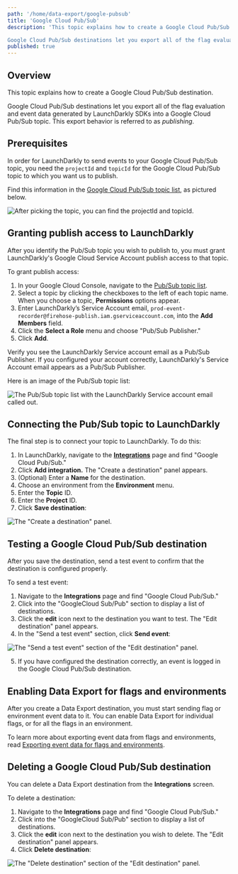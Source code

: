 ```yaml
---
path: '/home/data-export/google-pubsub'
title: 'Google Cloud Pub/Sub'
description: 'This topic explains how to create a Google Cloud Pub/Sub destination.

Google Cloud Pub/Sub destinations let you export all of the flag evaluation and event data generated by LaunchDarkly SDKs into a Google Cloud Pub/Sub topic.'
published: true
---
```


## Overview

This topic explains how to create a Google Cloud Pub/Sub destination.

Google Cloud Pub/Sub destinations let you export all of the flag evaluation and event data generated by LaunchDarkly SDKs into a Google Cloud Pub/Sub topic. This export behavior is referred to as _publishing_.

## Prerequisites

In order for LaunchDarkly to send events to your Google Cloud Pub/Sub topic, you need the `projectId` and `topicId` for the Google Cloud Pub/Sub topic to which you want us to publish.

Find this information in the [Google Cloud Pub/Sub topic list](https://console.cloud.google.com/cloudpubsub/topicList), as pictured below.

![After picking the topic, you can find the projectId and topicId.](google-pubsub-projid-testid-callout.png)


## Granting publish access to LaunchDarkly

After you identify the Pub/Sub topic you wish to publish to, you must grant LaunchDarkly's Google Cloud Service Account publish access to that topic.

To grant publish access:

1. In your Google Cloud Console, navigate to the [Pub/Sub topic list](https://console.cloud.google.com/cloudpubsub/topicList).
2. Select a topic by clicking the checkboxes to the left of each topic name. When you choose a topic, **Permissions** options appear.
3. Enter LaunchDarkly’s Service Account email, `prod-event-recorder@firehose-publish.iam.gserviceaccount.com`, into the **Add Members** field.
4. Click the **Select a Role** menu and choose "Pub/Sub Publisher."
5. Click **Add**.

Verify you see the LaunchDarkly Service account email as a Pub/Sub Publisher. If you configured your account correctly, LaunchDarkly's Service Account email appears as a Pub/Sub Publisher.

Here is an image of the Pub/Sub topic list:

![The Pub/Sub topic list with the LaunchDarkly Service account email called out.](google-pubsub-publisher-callout.png)


## Connecting the Pub/Sub topic to LaunchDarkly

The final step is to connect your topic to LaunchDarkly. To do this:

1. In LaunchDarkly, navigate to the **[Integrations](https://app.launchdarkly.com/default/integrations)** page and find "Google Cloud Pub/Sub."
2. Click **Add integration.** The "Create a destination" panel appears.
3. (Optional) Enter a **Name** for the destination.
4. Choose an environment from the **Environment** menu.
5. Enter the **Topic** ID.
6. Enter the **Project** ID.
7. Click **Save destination**:

![The "Create a destination" panel.](google-pubsub-create-destination.png)

## Testing a Google Cloud Pub/Sub destination

After you save the destination, send a test event to confirm that the destination is configured properly.

To send a test event:

1. Navigate to the **Integrations** page and find "Google Cloud Pub/Sub."
2. Click into the "GoogleCloud Sub/Pub" section to display a list of destinations.
3. Click the **edit** icon next to the destination you want to test. The "Edit destination" panel appears.
4. In the "Send a test event" section, click **Send event**:

![The "Send a test event" section of the "Edit destination" panel.](google-pubsub-test-event.png)

5. If you have configured the destination correctly, an event is logged in the Google Cloud Pub/Sub destination.

## Enabling Data Export for flags and environments

After you create a Data Export destination, you must start sending flag or environment event data to it. You can enable Data Export for individual flags, or for all the flags in an environment.

To learn more about exporting event data from flags and environments, read [Exporting event data for flags and environments](/home/data-export#exporting-event-data-for-flags-and-environments).

## Deleting a Google Cloud Pub/Sub destination

You can delete a Data Export destination from the **Integrations** screen.

To delete a destination:

1. Navigate to the **Integrations** page and find "Google Cloud Pub/Sub."
2. Click into the "GoogleCloud Sub/Pub" section to display a list of destinations.
2. Click the **edit** icon next to the destination you wish to delete. The "Edit destination" panel appears.
3. Click **Delete destination**:

![The "Delete destination" section of the "Edit destination" panel.](destination-delete.png)
